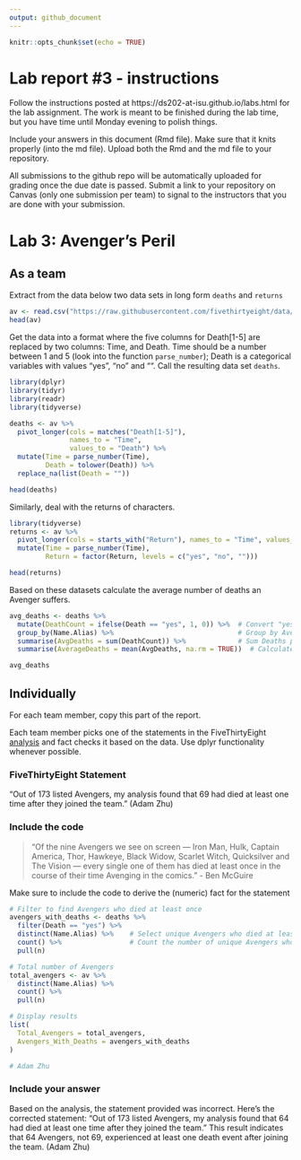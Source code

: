 ```yaml
---
output: github_document
---
```


<!-- README.md is generated from README.Rmd. Please edit the README.Rmd file -->


```r
knitr::opts_chunk$set(echo = TRUE)
```

# Lab report #3 - instructions

Follow the instructions posted at https://ds202-at-isu.github.io/labs.html for the lab assignment. The work is meant to be finished during the lab time, but you have time until Monday evening to polish things.

Include your answers in this document (Rmd file). Make sure that it knits properly (into the md file). Upload both the Rmd and the md file to your repository.  

All submissions to the github repo will be automatically uploaded for grading once the due date is passed.
Submit a link to your repository on Canvas (only one submission per team) to signal to the instructors that you are done with your submission.

# Lab 3: Avenger's Peril

## As a team

Extract from the data below two data sets in long form `deaths` and `returns`

```r
av <- read.csv("https://raw.githubusercontent.com/fivethirtyeight/data/master/avengers/avengers.csv", stringsAsFactors = FALSE)
head(av)
```

Get the data into a format where the five columns for Death[1-5] are replaced by two columns: Time, and Death. Time should be a number between 1 and 5 (look into the function `parse_number`); Death is a categorical variables with values "yes", "no" and "". Call the resulting data set `deaths`. 

```r
library(dplyr)
library(tidyr)
library(readr)
library(tidyverse)

deaths <- av %>%
  pivot_longer(cols = matches("Death[1-5]"),
               names_to = "Time",
               values_to = "Death") %>%
  mutate(Time = parse_number(Time),
         Death = tolower(Death)) %>%
  replace_na(list(Death = ""))

head(deaths)
```

Similarly, deal with the returns of characters.

```r
library(tidyverse)
returns <- av %>%
  pivot_longer(cols = starts_with("Return"), names_to = "Time", values_to = "Return") %>%
  mutate(Time = parse_number(Time),
         Return = factor(Return, levels = c("yes", "no", "")))

head(returns)
```

Based on these datasets calculate the average number of deaths an Avenger suffers. 

```r
avg_deaths <- deaths %>%
  mutate(DeathCount = ifelse(Death == "yes", 1, 0)) %>%  # Convert "yes" to 1, others to 0
  group_by(Name.Alias) %>%                               # Group by Avenger name
  summarise(AvgDeaths = sum(DeathCount)) %>%             # Sum Deaths per Avenger
  summarise(AverageDeaths = mean(AvgDeaths, na.rm = TRUE))  # Calculate overall average

avg_deaths
```

## Individually

For each team member, copy this part of the report. 

Each team member picks one of the statements in the FiveThirtyEight [analysis](https://fivethirtyeight.com/features/avengers-death-comics-age-of-ultron/) and fact checks it based on the data. Use dplyr functionality whenever possible.

### FiveThirtyEight Statement

"Out of 173 listed Avengers, my analysis found that 69 had died at least one time after they joined the team." (Adam Zhu)

### Include the code

> "Of the nine Avengers we see on screen — Iron Man, Hulk, Captain America, Thor, Hawkeye, Black Widow, Scarlet Witch, Quicksilver and The Vision — every single one of them has died at least once in the course of their time Avenging in the comics." - Ben McGuire


Make sure to include the code to derive the (numeric) fact for the statement
```r
# Filter to find Avengers who died at least once
avengers_with_deaths <- deaths %>%
  filter(Death == "yes") %>%
  distinct(Name.Alias) %>%    # Select unique Avengers who died at least once
  count() %>%                 # Count the number of unique Avengers who died
  pull(n)

# Total number of Avengers
total_avengers <- av %>%
  distinct(Name.Alias) %>%
  count() %>%
  pull(n)

# Display results
list(
  Total_Avengers = total_avengers,
  Avengers_With_Deaths = avengers_with_deaths
)

# Adam Zhu
```

### Include your answer
Based on the analysis, the statement provided was incorrect. Here’s the corrected statement: “Out of 173 listed Avengers, my analysis found that 64 had died at least one time after they joined the team.”
This result indicates that 64 Avengers, not 69, experienced at least one death event after joining the team. (Adam Zhu)
